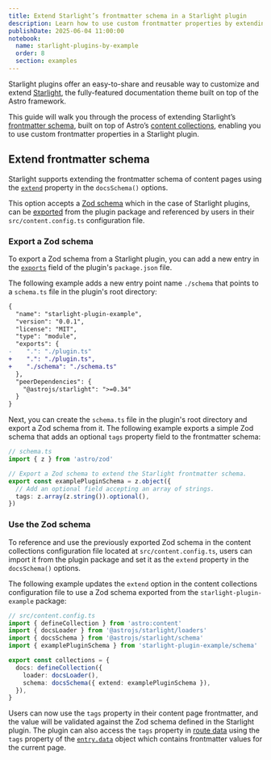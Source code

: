 ```yaml
---
title: Extend Starlight’s frontmatter schema in a Starlight plugin
description: Learn how to use custom frontmatter properties by extending Starlight's frontmatter schema in a Starlight plugin.
publishDate: 2025-06-04 11:00:00
notebook:
  name: starlight-plugins-by-example
  order: 8
  section: examples
---
```


Starlight plugins offer an easy-to-share and reusable way to customize and extend [Starlight](https://starlight.astro.build/), the fully-featured documentation theme built on top of the Astro framework.

This guide will walk you through the process of extending Starlight’s [frontmatter schema](https://starlight.astro.build/reference/frontmatter/), built on top of Astro’s [content collections](https://docs.astro.build/en/guides/content-collections/), enabling you to use custom frontmatter properties in a Starlight plugin.


<Prerequisites />

## Extend frontmatter schema

Starlight supports extending the frontmatter schema of content pages using the [`extend`](https://starlight.astro.build/reference/frontmatter/#extend) property in the `docsSchema()` options.

This option accepts a [Zod schema](https://docs.astro.build/en/guides/content-collections/#defining-datatypes-with-zod) which in the case of Starlight plugins, can be [exported](https://nodejs.org/api/packages.html#package-entry-points) from the plugin package and referenced by users in their `src/content.config.ts` configuration file.

### Export a Zod schema

To export a Zod schema from a Starlight plugin, you can add a new entry in the [`exports`](https://nodejs.org/api/packages.html#exports) field of the plugin's `package.json` file.

The following example adds a new entry point name `./schema` that points to a `schema.ts` file in the plugin's root directory:

```diff lang=json title="package.json" /"starlight-plugin-example"/
{
  "name": "starlight-plugin-example",
  "version": "0.0.1",
  "license": "MIT",
  "type": "module",
  "exports": {
-    ".": "./plugin.ts"
+    ".": "./plugin.ts",
+    "./schema": "./schema.ts"
  },
  "peerDependencies": {
    "@astrojs/starlight": ">=0.34"
  }
}
```

Next, you can create the `schema.ts` file in the plugin's root directory and export a Zod schema from it. The following example exports a simple Zod schema that adds an optional `tags` property field to the frontmatter schema:

```ts {1}
// schema.ts
import { z } from 'astro/zod'

// Export a Zod schema to extend the Starlight frontmatter schema.
export const examplePluginSchema = z.object({
  // Add an optional field accepting an array of strings.
  tags: z.array(z.string()).optional(),
})
```

### Use the Zod schema

To reference and use the previously exported Zod schema in the content collections configuration file located at `src/content.config.ts`, users can import it from the plugin package and set it as the `extend` property in the `docsSchema()` options.

The following example updates the `extend` option in the content collections configuration file to use a Zod schema exported from the `starlight-plugin-example` package:

```ts {5} "{ extend: examplePluginSchema }"
// src/content.config.ts
import { defineCollection } from 'astro:content'
import { docsLoader } from '@astrojs/starlight/loaders'
import { docsSchema } from '@astrojs/starlight/schema'
import { examplePluginSchema } from 'starlight-plugin-example/schema'

export const collections = {
  docs: defineCollection({
    loader: docsLoader(),
    schema: docsSchema({ extend: examplePluginSchema }),
  }),
}
```

Users can now use the `tags` property in their content page frontmatter, and the value will be validated against the Zod schema defined in the Starlight plugin.
The plugin can also access the `tags` property in [route data](https://starlight.astro.build/guides/route-data/) using the `tags` property of the [`entry.data`](https://starlight.astro.build/reference/route-data/#entry) object which contains frontmatter values for the current page.


<Outro />
